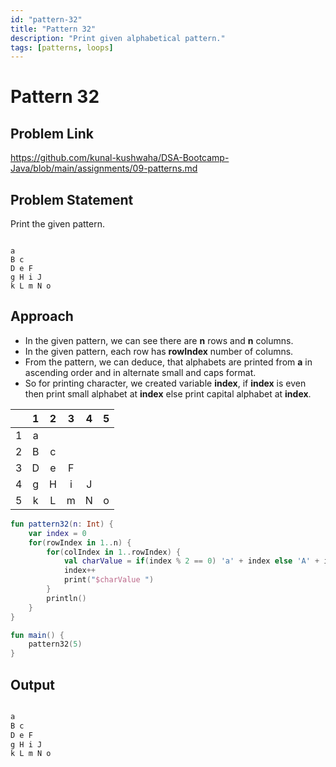 ```yaml
---
id: "pattern-32"
title: "Pattern 32"
description: "Print given alphabetical pattern."
tags: [patterns, loops]
---
```




# Pattern 32

## Problem Link

https://github.com/kunal-kushwaha/DSA-Bootcamp-Java/blob/main/assignments/09-patterns.md

## Problem Statement

Print the given pattern.

```text

a 
B c 
D e F 
g H i J 
k L m N o 

```
## Approach

- In the given pattern, we can see there are **n** rows and **n** columns.
- In the given pattern, each row has **rowIndex** number of columns.
- From the pattern, we can deduce, that alphabets are printed from **a** in ascending order and in alternate small and caps format.
- So for printing character, we created variable **index**, if **index** is even then print small alphabet at **index** else print capital alphabet at **index**.

<TableWrapper rows="5" cols="5">

|   	| 1 	| 2 	| 3 	| 4 	| 5 	|
|:-:	|:-:	|:-:	|:-:	|:-:	|:-:	|
| 1 	| a 	|   	|   	|   	|   	|
| 2 	| B 	| c 	|   	|   	|   	|
| 3 	| D 	| e 	| F 	|   	|   	|
| 4 	| g 	| H 	| i 	| J 	|   	|
| 5 	| k 	| L 	| m 	| N 	| o 	|

</TableWrapper>

<Tabs>
<TabItem value="kotlin" label="Kotlin">
<SolutionAuthor name="@msvhora"/>

```kt
fun pattern32(n: Int) {
    var index = 0
    for(rowIndex in 1..n) {
        for(colIndex in 1..rowIndex) {
            val charValue = if(index % 2 == 0) 'a' + index else 'A' + index
            index++
            print("$charValue ")
        }
        println()
    }
}

fun main() {	
    pattern32(5)
}
```
</TabItem>
</Tabs>

## Output

```kt

a 
B c 
D e F 
g H i J 
k L m N o 

```